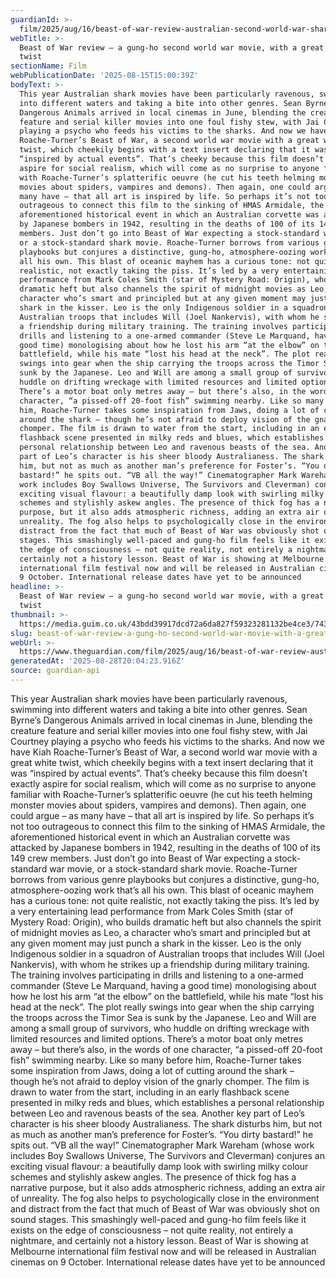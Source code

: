 ```yaml
---
guardianId: >-
  film/2025/aug/16/beast-of-war-review-australian-second-world-war-shark-movie-melbourne-international-film-festival
webTitle: >-
  Beast of War review – a gung-ho second world war movie, with a great white
  twist
sectionName: Film
webPublicationDate: '2025-08-15T15:00:39Z'
bodyText: >-
  This year Australian shark movies have been particularly ravenous, swimming
  into different waters and taking a bite into other genres. Sean Byrne’s
  Dangerous Animals arrived in local cinemas in June, blending the creature
  feature and serial killer movies into one foul fishy stew, with Jai Courtney
  playing a psycho who feeds his victims to the sharks. And now we have Kiah
  Roache-Turner’s Beast of War, a second world war movie with a great white
  twist, which cheekily begins with a text insert declaring that it was
  “inspired by actual events”. That’s cheeky because this film doesn’t exactly
  aspire for social realism, which will come as no surprise to anyone familiar
  with Roache-Turner’s splatterific oeuvre (he cut his teeth helming monster
  movies about spiders, vampires and demons). Then again, one could argue – as
  many have – that all art is inspired by life. So perhaps it’s not too
  outrageous to connect this film to the sinking of HMAS Armidale, the
  aforementioned historical event in which an Australian corvette was attacked
  by Japanese bombers in 1942, resulting in the deaths of 100 of its 149 crew
  members. Just don’t go into Beast of War expecting a stock-standard war movie,
  or a stock-standard shark movie. Roache-Turner borrows from various genre
  playbooks but conjures a distinctive, gung-ho, atmosphere-oozing work that’s
  all his own. This blast of oceanic mayhem has a curious tone: not quite
  realistic, not exactly taking the piss. It’s led by a very entertaining lead
  performance from Mark Coles Smith (star of Mystery Road: Origin), who builds
  dramatic heft but also channels the spirit of midnight movies as Leo, a
  character who’s smart and principled but at any given moment may just punch a
  shark in the kisser. Leo is the only Indigenous soldier in a squadron of
  Australian troops that includes Will (Joel Nankervis), with whom he strikes up
  a friendship during military training. The training involves participating in
  drills and listening to a one-armed commander (Steve Le Marquand, having a
  good time) monologising about how he lost his arm “at the elbow” on the
  battlefield, while his mate “lost his head at the neck”. The plot really
  swings into gear when the ship carrying the troops across the Timor Sea is
  sunk by the Japanese. Leo and Will are among a small group of survivors, who
  huddle on drifting wreckage with limited resources and limited options.
  There’s a motor boat only metres away – but there’s also, in the words of one
  character, “a pissed-off 20-foot fish” swimming nearby. Like so many before
  him, Roache-Turner takes some inspiration from Jaws, doing a lot of cutting
  around the shark – though he’s not afraid to deploy vision of the gnarly
  chomper. The film is drawn to water from the start, including in an early
  flashback scene presented in milky reds and blues, which establishes a
  personal relationship between Leo and ravenous beasts of the sea. Another key
  part of Leo’s character is his sheer bloody Australianess. The shark disturbs
  him, but not as much as another man’s preference for Foster’s. “You dirty
  bastard!” he spits out. “VB all the way!” Cinematographer Mark Wareham (whose
  work includes Boy Swallows Universe, The Survivors and Cleverman) conjures an
  exciting visual flavour: a beautifully damp look with swirling milky colour
  schemes and stylishly askew angles. The presence of thick fog has a narrative
  purpose, but it also adds atmospheric richness, adding an extra air of
  unreality. The fog also helps to psychologically close in the environment and
  distract from the fact that much of Beast of War was obviously shot on sound
  stages. This smashingly well-paced and gung-ho film feels like it exists on
  the edge of consciousness – not quite reality, not entirely a nightmare, and
  certainly not a history lesson. Beast of War is showing at Melbourne
  international film festival now and will be released in Australian cinemas on
  9 October. International release dates have yet to be announced
headline: >-
  Beast of War review – a gung-ho second world war movie, with a great white
  twist
thumbnail: >-
  https://media.guim.co.uk/43bdd39917dcd72a6da827f59323281132be4ce3/743_0_4997_4000/500.jpg
slug: beast-of-war-review-a-gung-ho-second-world-war-movie-with-a-great-white-twist
webUrl: >-
  https://www.theguardian.com/film/2025/aug/16/beast-of-war-review-australian-second-world-war-shark-movie-melbourne-international-film-festival
generatedAt: '2025-08-28T20:04:23.916Z'
source: guardian-api
---
```

This year Australian shark movies have been particularly ravenous, swimming into different waters and taking a bite into other genres. Sean Byrne’s Dangerous Animals arrived in local cinemas in June, blending the creature feature and serial killer movies into one foul fishy stew, with Jai Courtney playing a psycho who feeds his victims to the sharks. And now we have Kiah Roache-Turner’s Beast of War, a second world war movie with a great white twist, which cheekily begins with a text insert declaring that it was “inspired by actual events”. That’s cheeky because this film doesn’t exactly aspire for social realism, which will come as no surprise to anyone familiar with Roache-Turner’s splatterific oeuvre (he cut his teeth helming monster movies about spiders, vampires and demons). Then again, one could argue – as many have – that all art is inspired by life. So perhaps it’s not too outrageous to connect this film to the sinking of HMAS Armidale, the aforementioned historical event in which an Australian corvette was attacked by Japanese bombers in 1942, resulting in the deaths of 100 of its 149 crew members. Just don’t go into Beast of War expecting a stock-standard war movie, or a stock-standard shark movie. Roache-Turner borrows from various genre playbooks but conjures a distinctive, gung-ho, atmosphere-oozing work that’s all his own. This blast of oceanic mayhem has a curious tone: not quite realistic, not exactly taking the piss. It’s led by a very entertaining lead performance from Mark Coles Smith (star of Mystery Road: Origin), who builds dramatic heft but also channels the spirit of midnight movies as Leo, a character who’s smart and principled but at any given moment may just punch a shark in the kisser. Leo is the only Indigenous soldier in a squadron of Australian troops that includes Will (Joel Nankervis), with whom he strikes up a friendship during military training. The training involves participating in drills and listening to a one-armed commander (Steve Le Marquand, having a good time) monologising about how he lost his arm “at the elbow” on the battlefield, while his mate “lost his head at the neck”. The plot really swings into gear when the ship carrying the troops across the Timor Sea is sunk by the Japanese. Leo and Will are among a small group of survivors, who huddle on drifting wreckage with limited resources and limited options. There’s a motor boat only metres away – but there’s also, in the words of one character, “a pissed-off 20-foot fish” swimming nearby. Like so many before him, Roache-Turner takes some inspiration from Jaws, doing a lot of cutting around the shark – though he’s not afraid to deploy vision of the gnarly chomper. The film is drawn to water from the start, including in an early flashback scene presented in milky reds and blues, which establishes a personal relationship between Leo and ravenous beasts of the sea. Another key part of Leo’s character is his sheer bloody Australianess. The shark disturbs him, but not as much as another man’s preference for Foster’s. “You dirty bastard!” he spits out. “VB all the way!” Cinematographer Mark Wareham (whose work includes Boy Swallows Universe, The Survivors and Cleverman) conjures an exciting visual flavour: a beautifully damp look with swirling milky colour schemes and stylishly askew angles. The presence of thick fog has a narrative purpose, but it also adds atmospheric richness, adding an extra air of unreality. The fog also helps to psychologically close in the environment and distract from the fact that much of Beast of War was obviously shot on sound stages. This smashingly well-paced and gung-ho film feels like it exists on the edge of consciousness – not quite reality, not entirely a nightmare, and certainly not a history lesson. Beast of War is showing at Melbourne international film festival now and will be released in Australian cinemas on 9 October. International release dates have yet to be announced
